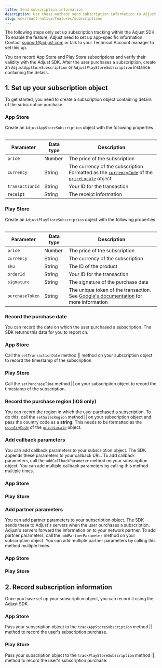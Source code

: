 ```yaml
---
title: Send subscription information
description: Use these methods send subscription information to Adjust.
slug: sdk/react-native/features/subscriptions
---
```



<Callout type="important">

The following steps only set up subscription tracking within the Adjust SDK. To enable the feature, Adjust need to set up app-specific information. Contact support@adjust.com or talk to your Technical Account manager to set this up.

</Callout>

You can record App Store and Play Store subscriptions and verify their validity with the Adjust SDK. After the user purchases a subscription, create an `AdjustAppStoreSubscription` or `AdjustPlayStoreSubscription` instance containing the details.

## 1. Set up your subscription object

To get started, you need to create a subscription object containing details of the subscription purchase.

<Tabs>
<Tab sync="appstore" icon="PlatformIos">

### App Store

Create an `AdjustAppStoreSubscription` object with the following properties

<Table height="full-height">

| Parameter       | Data type | Description                                                                                                                                                                                                                                                                                         |
| --------------- | --------- | --------------------------------------------------------------------------------------------------------------------------------------------------------------------------------------------------------------------------------------------------------------------------------------------------- |
| `price`         | Number    | The price of the subscription                                                                                                                                                                                                                                                                       |
| `currency`      | String    | The currency of the subscription. Formatted as the [`currencyCode`](https://developer.apple.com/documentation/foundation/nslocale/1642836-currencycode?language=objc) of the [`priceLocale`](https://developer.apple.com/documentation/storekit/skproduct/1506145-pricelocale?language=objc) object |
| `transactionId` | String    | Your ID for the transaction                                                                                                                                                                                                                                                                         |
| `receipt`       | String    | The receipt information                                                                                                                                                                                                                                                                             |

</Table>

<AdjustAppStoreSubscription />

</Tab>
<Tab sync="playstore" icon="PlatformGooglePlay">

### Play Store

Create an `AdjustPlayStoreSubscription` object with the following properties

<Table height="full-height">

| Parameter       | Data type | Description                                                                                                                                                                                 |
| --------------- | --------- | ------------------------------------------------------------------------------------------------------------------------------------------------------------------------------------------- |
| `price`         | Number    | The price of the subscription                                                                                                                                                               |
| `currency`      | String    | The currency of the subscription                                                                                                                                                            |
| `sku`           | String    | The ID of the product                                                                                                                                                                       |
| `orderId`       | String    | Your ID for the transaction                                                                                                                                                                 |
| `signature`     | String    | The signature of the purchase data                                                                                                                                                          |
| `purchaseToken` | String    | The unique token of the transaction. See [Google's documentation](<https://developer.android.com/reference/com/android/billingclient/api/Purchase#getPurchaseToken()>) for more information |

</Table>

<AdjustPlayStoreSubscription />

</Tab>
</Tabs>

### Record the purchase date

You can record the date on which the user purchased a subscription. The SDK returns this data for you to report on.

<Tabs>
<Tab sync="appstore" icon="PlatformIos">

### App Store

Call the <Tooltip>`setTransactionDate` method || <SetTransactionDateSig /></Tooltip> method on your subscription object to record the timestamp of the subscription.

<SetTransactionDate />

</Tab>
<Tab sync="playstore" icon="PlatformGooglePlay">

### Play Store

Call the <Tooltip>`setPurchaseTime` method || <SetPurchaseTimeSig /></Tooltip> on your subscription object to record the timestamp of the subscription.

<SetPurchaseTime />

</Tab>
</Tabs>

### Record the purchase region (iOS only)

You can record the region in which the user purchased a subscription. To do this, call the <Tooltip>`setSalesRegion` method || <SetSalesRegionSig /></Tooltip> on your subscription object and pass the country code as a **string**. This needs to be formatted as the [`countryCode`](https://developer.apple.com/documentation/foundation/nslocale/1643060-countrycode?language=swift) of the [`priceLocale`](https://developer.apple.com/documentation/storekit/skproduct/1506145-pricelocale?language=swift) object.

<SetSalesRegion />

### Add callback parameters

You can add callback parameters to your subscription object. The SDK appends these parameters to your callback URL. To add callback parameters, call the `addCallbackParameter` method on your subscription object. You can add multiple callback parameters by calling this method multiple times.

<Tabs>
<Tab sync="appstore" icon="PlatformIos">

### App Store

<AddCallbackParameterAppStore />

</Tab>
<Tab sync="playstore" icon="PlatformGooglePlay">

### Play Store

<AddCallbackParameterPlayStore />

</Tab>
</Tabs>

### Add partner parameters

You can add partner parameters to your subscription object. The SDK sends these to Adjust's servers when the user purchases a subscription. Adjust's servers forward the information on to your network partner. To add partner parameters, call the `addPartnerParameter` method on your subscription object. You can add multiple partner parameters by calling this method multiple times.

<Tabs>
<Tab sync="appstore" icon="PlatformIos">

### App Store

<AddPartnerParameterAppStore />

</Tab>
<Tab sync="playstore" icon="PlatformGooglePlay">

### Play Store

<AddPartnerParameterPlayStore />

</Tab>
</Tabs>

## 2. Record subscription information

Once you have set up your subscription object, you can record it using the Adjust SDK.

<Tabs>
<Tab sync="appstore" icon="PlatformIos">

### App Store

Pass your subscription object to the <Tooltip>`trackAppStoreSubscription` method || <TrackAppStoreSubscriptionSig /></Tooltip> method to record the user's subscription purchase.

<TrackAppStoreSubscription />

</Tab>
<Tab sync="playstore" icon="PlatformGooglePlay">

### Play Store

Pass your subscription object to the <Tooltip>`trackPlayStoreSubscription` method || <TrackPlayStoreSubscriptionSig /></Tooltip> method to record the user's subscription purchase.

<TrackPlayStoreSubscription />

</Tab>
</Tabs>
